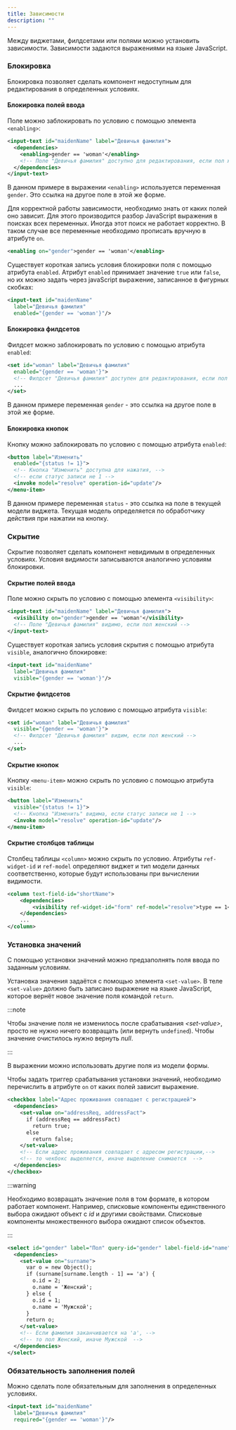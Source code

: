 ```yaml
---
title: Зависимости
description: ""
---
```


Между виджетами, филдсетами или полями можно установить зависимости.
Зависимоcти задаются выражениями на языке JavaScript.

### Блокировка

Блокировка позволяет сделать компонент недоступным для редактирования в определенных условиях.

#### Блокировка полей ввода

Поле можно заблокировать по условию с помощью элемента `<enabling>`:

```xml title="Блокирование поля по условию"
<input-text id="maidenName" label="Девичья фамилия">
  <dependencies>
    <enabling>gender == 'woman'</enabling>
    <!-- Поле "Девичья фамилия" доступно для редактирования, если пол женский -->
  </dependencies>
</input-text>
```

В данном примере в выражении `<enabling>` используется переменная `gender`.
Это ссылка на другое поле в этой же форме.

Для корректной работы зависимости, необходимо знать от каких полей оно зависит.
Для этого производится разбор JavaScript выражения в поисках всех переменных.
Иногда этот поиск не работает корректно.
В таком случае все переменные необходимо прописать вручную в атрибуте `on`.

```xml title="Перечисление переменных условия"
<enabling on="gender">gender == 'woman'</enabling>
```

Существует короткая запись условия блокировки поля с помощью атрибута `enabled`.
Атрибут `enabled` принимает значение `true` или `false`,
но их можно задать через javaScript выражение, записанное в фигурных скобках:

```xml title="Короткая запись условия блокировки поля"
<input-text id="maidenName"
  label="Девичья фамилия"
  enabled="{gender == 'woman'}"/>
```

#### Блокировка филдсетов

Филдсет можно заблокировать по условию с помощью атрибута `enabled`:

```xml title="Блокирование филдсета по условию"
<set id="woman" label="Девичья фамилия"
  enabled="{gender == 'woman'}">
  <!-- Филдсет "Девичья фамилия" доступен для редактирования, если пол женский -->
  ...
</set>
```

В данном примере переменная `gender` - это ссылка на другое поле в этой же форме.

#### Блокировка кнопок

Кнопку можно заблокировать по условию с помощью атрибута `enabled`:

```xml title="Блокирование кнопки по условию"
<button label="Изменить"
  enabled="{status != 1}">
  <!-- Кнопка "Изменить" доступна для нажатия, -->
  <!-- если статус записи не 1 -->
  <invoke model="resolve" operation-id="update"/>
</menu-item>
```

В данном примере переменная `status` -
это ссылка на поле в текущей модели виджета.
Текущая модель определяется по обработчику действия при нажатии на кнопку.

### Скрытие

Скрытие позволяет сделать компонент невидимым в определенных условиях.
Условия видимости записываются аналогично условиям блокировки.

#### Скрытие полей ввода

Поле можно скрыть по условию с помощью элемента `<visibility>`:

```xml title="Скрытие поля по условию"
<input-text id="maidenName" label="Девичья фамилия">
  <visibility on="gender">gender == 'woman'</visibility>
  <!-- Поле "Девичья фамилия" видимо, если пол женский -->
</input-text>
```

Существует короткая запись условия скрытия с помощью атрибута `visible`, аналогично блокировке:

```xml title="Короткая запись условия скрытия поля"
<input-text id="maidenName"
  label="Девичья фамилия"
  visible="{gender == 'woman'}"/>
```

#### Скрытие филдсетов

Филдсет можно скрыть по условию с помощью атрибута `visible`:

```xml title="Скрытие филдсета по условию"
<set id="woman" label="Девичья фамилия"
  visible="{gender == 'woman'}">
  <!-- Филдсет "Девичья фамилия" видим, если пол женский -->
  ...
</set>
```

#### Скрытие кнопок

Кнопку `<menu-item>` можно скрыть по условию с помощью атрибута `visible`:

```xml title="Скрытие кнопки по условию"
<button label="Изменить"
  visible="{status != 1}">
  <!-- Кнопка "Изменить" видима, если статус записи не 1 -->
  <invoke model="resolve" operation-id="update"/>
</menu-item>
```

#### Скрытие столбцов таблицы

Столбец таблицы `<column>` можно скрыть по условию. Атрибуты `ref-widget-id` и `ref-model` определяют виджет и
тип модели данных соответственно, которые будут использованы при вычислении видимости.

```xml title="Скрытие столбца по условию"
<column text-field-id="shortName">
    <dependencies>
        <visibility ref-widget-id="form" ref-model="resolve">type == 1</visibility>
    </dependencies>
    ...
</column>
```


### Установка значений

С помощью установки значений можно предзаполнять поля ввода по заданным условиям.

Установка значения задаётся с помощью элемента `<set-value>`.
В теле `<set-value>` должно быть записано выражение на языке JavaScript, которое вернёт новое значение поля командой `return`.

:::note

Чтобы значение поля не изменилось после срабатывания *&lt;set-value&gt;*, просто не нужно ничего возвращать (или вернуть `undefined`).
Чтобы значение очистилось нужно вернуть *null*.

:::

В выражении можно использовать другие поля из модели формы.

Чтобы задать триггер срабатывания установки значений, необходимо перечислить в атрибуте `on` от каких полей зависит выражение.

```xml title="Установка значения в простом поле"
<checkbox label="Адрес проживания совпадает с регистрацией">
  <dependencies>
    <set-value on="addressReq, addressFact">
      if (addressReq == addressFact)
        return true;
      else
        return false;
    </set-value>
    <!-- Если адрес проживания совпадает с адресом регистрации,-->
    <!-- то чекбокс выделяется, иначе выделение снимается  -->
  </dependencies>
</checkbox>
```

:::warning

Необходимо возвращать значение поля в том формате, в котором работает компонент.
Например, списковые компоненты единственного выбора ожидают объект с *id* и другими свойствами.
Списковые компоненты множественного выбора ожидают список объектов.

:::

```xml title="Установка значения в списковом поле единственного выбора"
<select id="gender" label="Пол" query-id="gender" label-field-id="name">
  <dependencies>
    <set-value on="surname">
      var o = new Object();
      if (surname[surname.length - 1] == 'а') {
        o.id = 2;
        o.name = 'Женский';
      } else {
        o.id = 1;
        o.name = 'Мужской';
      }
      return o;
    </set-value>
    <!-- Если фамилия заканчивается на 'а', -->
    <!-- то пол Женский, иначе Мужской  -->
  </dependencies>
</select>
```

### Обязательность заполнения полей

Можно сделать поле обязательным для заполнения в определенных условиях.

```xml title="Короткая запись условия обязательности заполнения поля"
<input-text id="maidenName"
  label="Девичья фамилия"
  required="{gender == 'woman'}"/>
```
